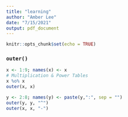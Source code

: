 ```yaml
---
title: "learning"
author: "Amber Lee"
date: "7/15/2021"
output: pdf_document
---
```


```r
knitr::opts_chunk$set(echo = TRUE)
```

### `outer()`

```r

x <- 1:9; names(x) <- x
# Multiplication & Power Tables
x %o% x
outer(x, x)

y <- 2:8; names(y) <- paste(y,":", sep = "")
outer(y, y, "^")
outer(x, x, "-")


```

